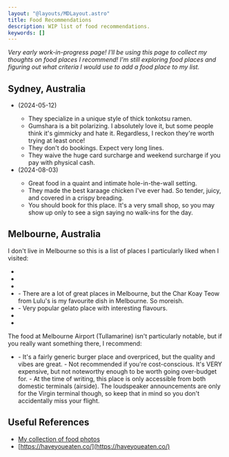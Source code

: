 ```yaml
---
layout: "@layouts/MDLayout.astro"
title: Food Recommendations
description: WIP list of food recommendations.
keywords: []
---
```





*Very early work-in-progress page! I'll be using this page to collect my thoughts on food places I recommend! I'm still exploring food places and figuring out what criteria I would use to add a food place to my list.*

## Sydney, Australia

- <Ve n="Gumshara" c="Japanese; Ramen" l="CBD, Haymarket"/> (2024-05-12)
    - They specialize in a unique style of thick tonkotsu ramen.
    - Gumshara is a bit polarizing. I absolutely love it, but some people think it's gimmicky and hate it. Regardless, I reckon they're worth trying at least once!
    - They don't do bookings. Expect very long lines.
    - They waive the huge card surcharge and weekend surcharge if you pay with physical cash.
- <Ve n="Umami Dojo" c="Japanese; Ramen" l="Pyrmont"/> (2024-08-03)
    - Great food in a quaint and intimate hole-in-the-wall setting.
    - They made the best karaage chicken I've ever had. So tender, juicy, and covered in a crispy breading.
    - You should book for this place. It's a very small shop, so you may show up only to see a sign saying no walk-ins for the day.

## Melbourne, Australia

I don't live in Melbourne so this is a list of places I particularly liked when I visited:

- <Ve n="Aroma Restaurant" c="Pakistani" l="CBD"/>
- <Ve n="Juicy Bao" c="Chinese; Xiaolongbao; Dumplings" l="CBD"/>
- <Ve n="Kumo Desserts" c="Desserts; Soufflé Pancakes" l="CBD"/>
- <Ve n="Lulu's Char Koay Teow" c="Malaysian" l="CBD"/>
    - There are a lot of great places in Melbourne, but the Char Koay Teow from Lulu's is my favourite dish in Melbourne. So moreish.
- <Ve n="Pidapipó" c="Gelato" l="CBD"/>
    - Very popular gelato place with interesting flavours.
- <Ve n="Stalactites" c="Greek" l="CBD"/>
- <Ve n="Universal Restaurant" c="Italian" l="Carlton"/>

The food at Melbourne Airport (Tullamarine) isn't particularly notable, but if you really want something there, I recommend:

- <Ve n="Biggie Smalls" c="Western" l="Melbourne Airport, Tullamarine"/>
    - It's a fairly generic burger place and overpriced, but the quality and vibes are great.
    - Not recommended if you're cost-conscious. It's VERY expensive, but not noteworthy enough to be worth going over-budget for.
    - At the time of writing, this place is only accessible from both domestic terminals (airside). The loudspeaker announcements are only for the Virgin terminal though, so keep that in mind so you don't accidentally miss your flight.

## Useful References

- [My collection of food photos](https://www.flickr.com/photos/simshadows/albums/72177720318129074)
- [https://haveyoueaten.co/](https://haveyoueaten.co/)


